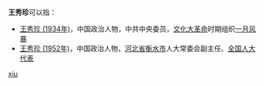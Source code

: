 '''王秀珍'''可以指：
* [[王秀珍_(1934年)|王秀珍 (1934年)]]，中国政治人物，中共中央委员，[[文化大革命|文化大革命]]时期组织[[一月风暴|一月风暴]]
* [[王秀珍_(1952年)|王秀珍 (1952年)]]，中国政治人物，[[河北省|河北省]][[衡水市|衡水市]]人大常委会副主任、[[全国人大代表|全国人大代表]]

{{disambig}}

[[Category:三字王姓人名消歧义|xiu]]